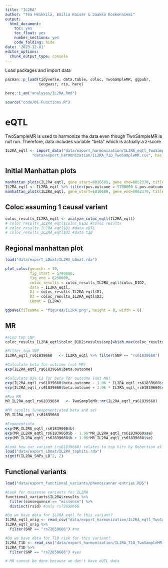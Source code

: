 ---
title: "IL2RA"
author: "Tea Heikkilä, Emilia Kaiser & Jaakko Koskenniemi"
output:
  html_document:
    toc: yes
    toc_float: yes
    number_sections: yes
    code_folding: hide
date: '2023-12-01'
editor_options:
  chunk_output_type: console
---

Load packages and import data
```{r}
pacman::p_load(tidyverse, data.table, coloc, TwoSampleMR, ggpubr, 
               ieugwasr, rio, here)

here::i_am("analyses/IL2RA.Rmd")

source("code/01-Functions.R")
```


# eQTL

TwoSampleMR is used to harmonize the data even though TwoSampleMR is not run. Therefore, data includes variable "beta" which is actually a z-score

```{r}
IL2RA_eqtl <- import_data("data/export_harmonization/IL2RA_eqtl_TwoSampleMR.csv",
            "data/export_harmonization/IL2RA_T1D_TwoSampleMR.csv", has_beta = TRUE)

```

## Initial Manhattan plots
```{r}
manhattan_plots(IL2RA_eqtl, gene_start=6010689, gene_end=6062370, title = "IL2RA")
IL2RA_eqtl <- IL2RA_eqtl %>% filter(pos.outcome > 5780000 & pos.outcome < 6250000) 
manhattan_plots(IL2RA_eqtl, gene_start=6010689, gene_end=6062370, title = "IL2RA")
```

## Coloc assuming 1 causal variant
```{r}
coloc_results_IL2RA_eqtl <- analyze_coloc_eqtl(IL2RA_eqtl)
# coloc_results_IL2RA_eqtl$coloc_D1D2 #coloc results
# coloc_results_IL2RA_eqtl$D1 #data eQTL
# coloc_results_IL2RA_eqtl$D2 #data t1d

```

## Regional manhattan plot

```{r}

load("data/export_LDmat/IL2RA_LDmat.rda")

plot_coloc(genechr = 10,
           fig_start = 5780000,
           fig_end = 6250000,
           coloc_results = coloc_results_IL2RA_eqtl$coloc_D1D2,
           data = IL2RA_eqtl,
           D1 = coloc_results_IL2RA_eqtl$D1,
           D2 = coloc_results_IL2RA_eqtl$D2,
           LDmat = IL2RA)

ggsave(filename = "figures/IL2RA.png", height = 8, width = 6)
```

## MR
```{r}

#Find top SNP
coloc_results_IL2RA_eqtl$coloc_D1D2$results$snp[which.max(coloc_results_IL2RA_eqtl$coloc_D1D2$results$SNP.PP.H4)] #rs61839660

#Filter top SNP
IL2RA_eqtl_rs61839660   <- IL2RA_eqtl %>% filter(SNP == "rs61839660")

#Calculate beta for outcome (not MR)
exp(IL2RA_eqtl_rs61839660$beta.outcome)

#Calculate 95% CI for beta for outcome (not MR)
exp(IL2RA_eqtl_rs61839660$beta.outcome - 1.96 * IL2RA_eqtl_rs61839660$se.outcome)
exp(IL2RA_eqtl_rs61839660$beta.outcome + 1.96 * IL2RA_eqtl_rs61839660$se.outcome)

#Run MR
MR_IL2RA_eqtl_rs61839660   <- TwoSampleMR::mr(IL2RA_eqtl_rs61839660)

#MR results (unexponentiated beta and se)
MR_IL2RA_eqtl_rs61839660

#Exponentiate 
exp(MR_IL2RA_eqtl_rs61839660$b)
exp(MR_IL2RA_eqtl_rs61839660$b - 1.96*MR_IL2RA_eqtl_rs61839660$se)
exp(MR_IL2RA_eqtl_rs61839660$b + 1.96*MR_IL2RA_eqtl_rs61839660$se)

#Look how our variant (rs61839660) relates to top hits by Robertson et al.
load("data/export_LDmat/IL2RA_tophits.rda")
signif(IL2RA_SNPs_LD^2, 2)

```


## Functional variants

```{r}
load("data/export_functional_variants/phenoscanner-entries.RDS")

#Look for missense variants for IL2RA 
functional_variants$IL2RA$results %>% 
  filter(consequence == "missense") %>%  
  distinct(rsid) #only rs72650666

#Do we have data for IL2RA eqtl fo this variant?
IL2RA_eqtl_orig <- read_csv("data/export_harmonization/IL2RA_eqtl_TwoSampleMR.csv")
IL2RA_eqtl_orig %>%
  filter(SNP == "rs72650666") #no

#Do we have data for T1D risk for this variant?
IL2RA_T1D <- read_csv("data/export_harmonization/IL2RA_T1D_TwoSampleMR.csv")
IL2RA_T1D %>%
  filter(SNP == "rs72650666") #yes

# MR cannot be done because we don't have eQTL data

```

